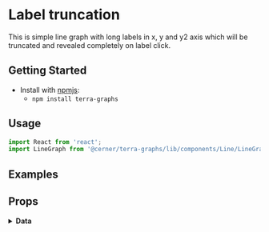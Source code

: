 
# Label truncation

This is simple line graph with long labels in x, y and y2 axis which will be truncated and revealed completely on label click.

## Getting Started

- Install with [npmjs](https://www.npmjs.com):
  - `npm install terra-graphs`

## Usage

```jsx
import React from 'react';
import LineGraph from '@cerner/terra-graphs/lib/components/Line/LineGraph';
```
## Examples
<LineGraph />

## Props
<PropsTable />

<details>
<summary style={{fontSize: 24 }}>
<b>Data</b>
</summary>

### Graph Config object
<GraphConfig />

### Data object
<DataObject />
</details>
